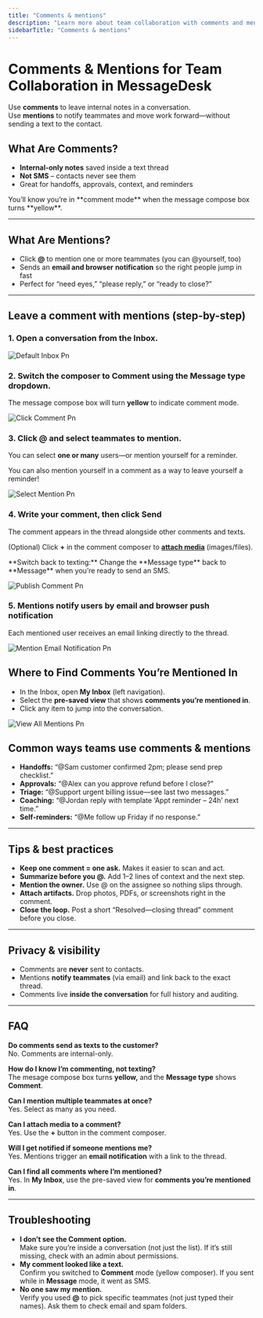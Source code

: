 ```yaml
---
title: "Comments & mentions"
description: "Learn more about team collaboration with comments and mentions in MessageDesk."
sidebarTitle: "Comments & mentions"
---
```


# Comments & Mentions for Team Collaboration in MessageDesk

Use **comments** to leave internal notes in a conversation.\
Use **mentions** to notify teammates and move work forward—without sending a text to the contact.

## What Are Comments?

- **Internal-only notes** saved inside a text thread
- **Not SMS** – contacts never see them
- Great for handoffs, approvals, context, and reminders

<Note>
  You’ll know you’re in **comment mode** when the message compose box turns **yellow**.
</Note>

---

## What Are Mentions?

- Click **@** to mention one or more teammates (you can @yourself, too)
- Sends an **email and browser** **notification** so the right people jump in fast
- Perfect for “need eyes,” “please reply,” or “ready to close?”

---

## Leave a comment with mentions (step-by-step)

### 1. **Open a conversation** from the Inbox.

![Default Inbox Pn](/docs-main/images/DefaultInbox.png)

### 2. Switch the composer to **Comment** using the **Message type** dropdown.

The message compose box will turn **yellow** to indicate comment mode.

![Click Comment Pn](/docs-main/images/click-comment.png)

### 3. Click **@** and **select teammates** to mention.

You can select **one or many** users—or mention yourself for a reminder.

<Note>
  You can also mention yourself in a comment as a way to leave yourself a reminder!
</Note>

![Select Mention Pn](/docs-main/images/select-mention.png)

### 4. **Write your comment**, then click **Send**

The comment appears in the thread alongside other comments and texts.

(Optional) Click **\+** in the comment composer to [**attach media**](/messaging/media) (images/files).

<Note>
  **Switch back to texting:** Change the **Message type** back to **Message** when you’re ready to send an SMS.
</Note>

![Publish Comment Pn](/docs-main/images/publish-comment.png)

### 5. Mentions notify users by email and browser push notification

Each mentioned user receives an email linking directly to the thread.

![Mention Email Notification Pn](/docs-main/images/mention-email-notification.png)

## Where to Find Comments You’re Mentioned In

- In the Inbox, open **My Inbox** (left navigation).
- Select the **pre-saved view** that shows **comments you’re mentioned in**.
- Click any item to jump into the conversation.

![View All Mentions Pn](/docs-main/images/view-all-mentions.png)

## Common ways teams use comments & mentions

- **Handoffs:** “@Sam customer confirmed 2pm; please send prep checklist.”
- **Approvals:** “@Alex can you approve refund before I close?”
- **Triage:** “@Support urgent billing issue—see last two messages.”
- **Coaching:** “@Jordan reply with template ‘Appt reminder – 24h’ next time.”
- **Self-reminders:** “@Me follow up Friday if no response.”

---

## Tips & best practices

- **Keep one comment = one ask.** Makes it easier to scan and act.
- **Summarize before you @.** Add 1–2 lines of context and the next step.
- **Mention the owner.** Use @ on the assignee so nothing slips through.
- **Attach artifacts.** Drop photos, PDFs, or screenshots right in the comment.
- **Close the loop.** Post a short “Resolved—closing thread” comment before you close.

---

## Privacy & visibility

- Comments are **never** sent to contacts.
- Mentions **notify teammates** (via email) and link back to the exact thread.
- Comments live **inside the conversation** for full history and auditing.

---

## FAQ

**Do comments send as texts to the customer?**\
No. Comments are internal-only.

**How do I know I’m commenting, not texting?**\
The mesage compose box turns **yellow,** and the **Message type** shows **Comment**.

**Can I mention multiple teammates at once?**\
Yes. Select as many as you need.

**Can I attach media to a comment?**\
Yes. Use the **\+** button in the comment composer.

**Will I get notified if someone mentions me?**\
Yes. Mentions trigger an **email notification** with a link to the thread.

**Can I find all comments where I’m mentioned?**\
Yes. In **My Inbox**, use the pre-saved view for **comments you’re mentioned in**.

---

## Troubleshooting

- **I don’t see the Comment option.**\
  Make sure you’re inside a conversation (not just the list). If it’s still missing, check with an admin about permissions.
- **My comment looked like a text.**\
  Confirm you switched to **Comment** mode (yellow composer). If you sent while in **Message** mode, it went as SMS.
- **No one saw my mention.**\
  Verify you used **@** to pick specific teammates (not just typed their names). Ask them to check email and spam folders.